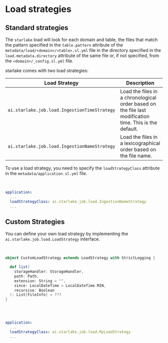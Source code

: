 # Load strategies

## Standard strategies
The `starlake` load  will look for each domain and table, the files that match the pattern specified in
the `table.pattern` attribute of the `metadata/load/<domain>/<table>.sl.yml` file in the directory specified in the `load.metadata.directory`
attribute of the same file or, if not specified, from the `<domain>/_config.sl.yml` file.

starlake comes with two load strategies:

Load Strategy | Description
--- | ---
`ai.starlake.job.load.IngestionTimeStrategy` | Load the files in a chronological order based on the file last modification time. This is the default.
`ai.starlake.job.load.IngestionNameStrategy` | Load the files in a lexicographical order based on the file name.

To use a load strategy, you need to specify the `loadStrategyClass` attribute in the `metadata/application.sl.yml` file.

<br/>

```yaml title="metadata/application.sl.yml: to switch from a time based load to a name based load"
application:
  ...
  loadStrategyClass: ai.starlake.job.load.IngestionNameStrategy
  ...
```

## Custom Strategies

You can define your own load strategy by implementing the `ai.starlake.job.load.LoadStrategy` interface.

<br/>

```scala title="src/main/scala/my/own//CustomLoadStrategy.scala"
object CustomLoadStrategy extends LoadStrategy with StrictLogging {

  def list(
    storageHandler: StorageHandler,
    path: Path,
    extension: String = "",
    since: LocalDateTime = LocalDateTime.MIN,
    recursive: Boolean
  ): List[FileInfo] = ???
}
```
<br/>

```yaml title="metadata/application.sl.yml: to use a custom load strategy"

application:
  ...
  loadStrategyClass: ai.starlake.job.load.MyLoadStrategy
  ...
```

